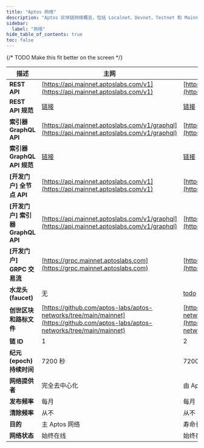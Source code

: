 ```yaml
---
title: "Aptos 网络"
description: "Aptos 区块链网络概览，包括 Localnet、Devnet、Testnet 和 Mainnet 的属性、URL 和配置详情。"
sidebar:
  label: "网络"
hide_table_of_contents: true
toc: false
---
```


{/* TODO Make this fit better on the screen */}

| 描述                          | 主网                                                                                                                               | 测试网                                                                                                                              | 开发网                                                                                                                            |
| --------------------------- | -------------------------------------------------------------------------------------------------------------------------------- | -------------------------------------------------------------------------------------------------------------------------------- | ------------------------------------------------------------------------------------------------------------------------------ |
| **REST API**                | [https://api.mainnet.aptoslabs.com/v1](https://api.mainnet.aptoslabs.com/v1)                                                     | [https://api.testnet.aptoslabs.com/v1](https://api.testnet.aptoslabs.com/v1)                                                     | [https://api.devnet.aptoslabs.com/v1](https://api.devnet.aptoslabs.com/v1)                                                     |
| **REST API 规范**             | <a href="https://api.mainnet.aptoslabs.com/v1/spec#/">链接</a>                                                                     | <a href="https://api.testnet.aptoslabs.com/v1/spec#/">链接</a>                                                                     | <a href="https://api.devnet.aptoslabs.com/v1/spec#/">链接</a>                                                                    |
| **索引器 GraphQL API**         | [https://api.mainnet.aptoslabs.com/v1/graphql](https://api.mainnet.aptoslabs.com/v1/graphql)                                     | [https://api.testnet.aptoslabs.com/v1/graphql](https://api.testnet.aptoslabs.com/v1/graphql)                                     | [https://api.devnet.aptoslabs.com/v1/graphql](https://api.devnet.aptoslabs.com/v1/graphql)                                     |
| **索引器 GraphQL API 规范**      | <a href="https://cloud.hasura.io/public/graphiql?endpoint=https://api.mainnet.aptoslabs.com/v1/graphql">链接</a>                   | <a href="https://cloud.hasura.io/public/graphiql?endpoint=https://api.testnet.aptoslabs.com/v1/graphql">链接</a>                   | <a href="https://cloud.hasura.io/public/graphiql?endpoint=https://api.devnet.aptoslabs.com/v1/graphql">链接</a>                  |
| **\[开发门户] 全节点 API**         | [https://api.mainnet.aptoslabs.com/v1](https://api.mainnet.aptoslabs.com/v1)                                                     | [https://api.testnet.aptoslabs.com/v1](https://api.testnet.aptoslabs.com/v1)                                                     | [https://api.devnet.aptoslabs.com/v1](https://api.devnet.aptoslabs.com/v1)                                                     |
| **\[开发门户] 索引器 GraphQL API** | [https://api.mainnet.aptoslabs.com/v1/graphql](https://api.mainnet.aptoslabs.com/v1/graphql)                                     | [https://api.testnet.aptoslabs.com/v1/graphql](https://api.testnet.aptoslabs.com/v1/graphql)                                     | [https://api.devnet.aptoslabs.com/v1/graphql](https://api.devnet.aptoslabs.com/v1/graphql)                                     |
| **\[开发门户] GRPC 交易流**        | [https://grpc.mainnet.aptoslabs.com](https://grpc.mainnet.aptoslabs.com)                                                         | [https://grpc.testnet.aptoslabs.com](https://grpc.testnet.aptoslabs.com)                                                         | [https://grpc.devnet.aptoslabs.com](https://grpc.devnet.aptoslabs.com)                                                         |
| **水龙头(faucet)**             | 无                                                                                                                                | [todo](/zh/network/faucet)                                                                                                       | [https://faucet.devnet.aptoslabs.com/](https://faucet.devnet.aptoslabs.com/)                                                   |
| **创世区块和路标文件**               | [https://github.com/aptos-labs/aptos-networks/tree/main/mainnet](https://github.com/aptos-labs/aptos-networks/tree/main/mainnet) | [https://github.com/aptos-labs/aptos-networks/tree/main/testnet](https://github.com/aptos-labs/aptos-networks/tree/main/testnet) | [https://github.com/aptos-labs/aptos-networks/tree/main/devnet](https://github.com/aptos-labs/aptos-networks/tree/main/devnet) |
| **链 ID**                    | 1                                                                                                                                | 2                                                                                                                                | [在 Aptos Explorer 页面的**右上角选择 Devnet**](https://explorer.aptoslabs.com/?network=Devnet)                                         |
| **纪元(epoch)持续时间**           | 7200 秒                                                                                                                           | 7200 秒                                                                                                                           | 7200 秒                                                                                                                         |
| **网络提供者**                   | 完全去中心化                                                                                                                           | 由 Aptos Labs 代表 Aptos 基金会管理                                                                                                      | 由 Aptos Labs 代表 Aptos 基金会管理                                                                                                    |
| **发布频率**                    | 每月                                                                                                                               | 每月                                                                                                                               | 每周                                                                                                                             |
| **清除频率**                    | 从不                                                                                                                               | 从不                                                                                                                               | 在更新时                                                                                                                           |
| **目的**                      | 主 Aptos 网络                                                                                                                       | 寿命长久,用于长期测试的网络.                                                                                                                  | 处于技术前沿,并用于探索性研究.                                                                                                               |
| **网络状态**                    | 始终在线                                                                                                                             | 始终在线                                                                                                                             | 几乎始终在线,在更新期间会有短暂中断.                                                                                                            |
